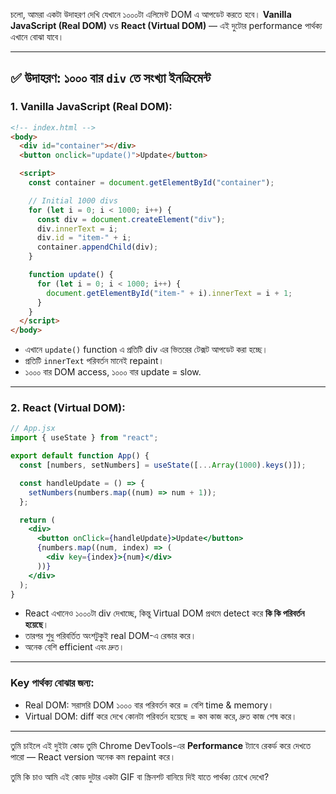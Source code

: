 চলো, আমরা একটা উদাহরণ দেখি যেখানে ১০০০টা এলিমেন্ট DOM এ আপডেট করতে হবে।
**Vanilla JavaScript (Real DOM)** vs **React (Virtual DOM)** — এই দুটোর performance পার্থক্য এখানে বোঝা যাবে।

---

## ✅ উদাহরণ: ১০০০ বার `div` তে সংখ্যা ইনক্রিমেন্ট

### **1. Vanilla JavaScript (Real DOM):**

```html
<!-- index.html -->
<body>
  <div id="container"></div>
  <button onclick="update()">Update</button>

  <script>
    const container = document.getElementById("container");

    // Initial 1000 divs
    for (let i = 0; i < 1000; i++) {
      const div = document.createElement("div");
      div.innerText = i;
      div.id = "item-" + i;
      container.appendChild(div);
    }

    function update() {
      for (let i = 0; i < 1000; i++) {
        document.getElementById("item-" + i).innerText = i + 1;
      }
    }
  </script>
</body>
```

- এখানে `update()` function এ প্রতিটি div এর ভিতরের টেক্সট আপডেট করা হচ্ছে।
- প্রতিটি `innerText` পরিবর্তন মানেই repaint।
- ১০০০ বার DOM access, ১০০০ বার update = slow.

---

### **2. React (Virtual DOM):**

```jsx
// App.jsx
import { useState } from "react";

export default function App() {
  const [numbers, setNumbers] = useState([...Array(1000).keys()]);

  const handleUpdate = () => {
    setNumbers(numbers.map((num) => num + 1));
  };

  return (
    <div>
      <button onClick={handleUpdate}>Update</button>
      {numbers.map((num, index) => (
        <div key={index}>{num}</div>
      ))}
    </div>
  );
}
```

- React এখানেও ১০০০টা div দেখাচ্ছে, কিন্তু Virtual DOM প্রথমে detect করে **কি কি পরিবর্তন হয়েছে**।
- তারপর শুধু পরিবর্তিত অংশটুকুই real DOM-এ রেন্ডার করে।
- অনেক বেশি efficient এবং দ্রুত।

---

### **Key পার্থক্য বোঝার জন্য:**

- Real DOM: সরাসরি DOM ১০০০ বার পরিবর্তন করে = বেশি time & memory।
- Virtual DOM: diff করে দেখে কোনটা পরিবর্তন হয়েছে = কম কাজ করে, দ্রুত কাজ শেষ করে।

---

তুমি চাইলে এই দুইটা কোড তুমি Chrome DevTools-এর **Performance** ট্যাবে রেকর্ড করে দেখতে পারো — React version অনেক কম repaint করে।

তুমি কি চাও আমি এই কোড দুটার একটা GIF বা স্ক্রিনশট বানিয়ে দিই যাতে পার্থক্য চোখে দেখো?
